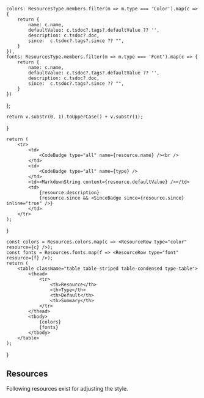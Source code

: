 
    colors: ResourcesType.members.filter(m => m.type === 'Color').map(c => {
        return {
            name: c.name,
            defaultValue: c.tsdoc?.tags?.defaultValue ?? '',
            description: c.tsdoc?.doc,
            since:  c.tsdoc?.tags?.since ?? "",
        }
    }),
    fonts: ResourcesType.members.filter(m => m.type === 'Font').map(c => {
        return {
            name: c.name,
            defaultValue: c.tsdoc?.tags?.defaultValue ?? '',
            description: c.tsdoc?.doc,
            since:  c.tsdoc?.tags?.since ?? "",
        }
    })
};


    return v.substr(0, 1).toUpperCase() + v.substr(1);
}

    return (
        <tr>
            <td>
                <CodeBadge type="all" name={resource.name} /><br />
            </td>
            <td>
                <CodeBadge type="all" name={type} />
            </td>
            <td><MarkdownString content={resource.defaultValue} /></td>
            <td>
                {resource.description}
                {resource.since && <SinceBadge since={resource.since} inline="true" />}
            </td>
        </tr>
    );
}

    const colors = Resources.colors.map(c => <ResourceRow type="color" resource={c} />);
    const fonts = Resources.fonts.map(f => <ResourceRow type="font" resource={f} />);
    return (
        <table className="table table-striped table-condensed type-table">
            <thead>
                <tr>
                    <th>Resource</th>
                    <th>Type</th>
                    <th>Default</th>
                    <th>Summary</th>
                </tr>
            </thead>
            <tbody>
                {colors}
                {fonts}
            </tbody>
        </table>
    );
}

## Resources
Following resources exist for adjusting the style. 

<ResourceTable />